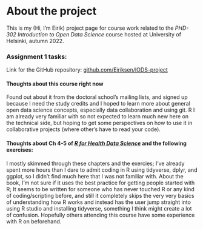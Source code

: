 # About the project

This is my (Hi, I'm Eirik) project page for course work related to the *PHD-302 Introduction to Open Data Science* course hosted at University of Helsinki, autumn 2022.

### Assignment 1 tasks:

Link for the GitHub repository: [github.com/Eiriksen/IODS-project](https://github.com/Eiriksen/IODS-project)

#### Thoughts about this course right now 
Found out about it from the doctoral school's mailing lists, and signed up because I need the study credits and I hoped to learn more about general open data science concepts, especially data collaboration and using git. R I am already very familiar with so not expected to learn much new here on the technical side, but hoping to get some perspectives on how to use it in collaborative projects (where other's have to read your code). 

#### Thoughts about Ch 4-5 of *[R for Health Data Science](https://argoshare.is.ed.ac.uk/healthyr_book/)* and the following exercises: 
I mostly skimmed through these chapters and the exercies; I've already spent more hours than I dare to admit coding in R using tidyverse, dplyr, and ggplot, so I didn't find much here that I was not familiar with. About the book, I'm not sure if it uses the best practice for getting people started with R; It seems to be written for someone who has never touched R or any kind of coding/scripting before, and still it completely skips the very very basics of understanding how R works and instead has the user jump straight into using R studio and installing tidyverse, something I think might create a lot of confusion. Hopefully others attending this course have some experience with R on beforehand. 

